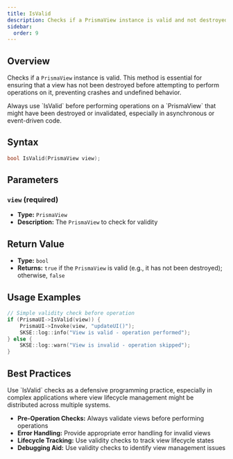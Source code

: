 ```yaml
---
title: IsValid
description: Checks if a PrismaView instance is valid and not destroyed
sidebar:
  order: 9
---
```



## Overview

Checks if a `PrismaView` instance is valid. This method is essential for ensuring that a view has not been destroyed before attempting to perform operations on it, preventing crashes and undefined behavior.

<Aside type="caution" title="Safety Check">
Always use `IsValid` before performing operations on a `PrismaView` that might have been destroyed or invalidated, especially in asynchronous or event-driven code.
</Aside>

## Syntax

```cpp
bool IsValid(PrismaView view);
```

## Parameters

### `view` (required)
- **Type:** `PrismaView`
- **Description:** The `PrismaView` to check for validity

## Return Value

- **Type:** `bool`
- **Returns:** `true` if the `PrismaView` is valid (e.g., it has not been destroyed); otherwise, `false`

## Usage Examples

<Tabs>
<TabItem label="Basic Validity Check">

```cpp
// Simple validity check before operation
if (PrismaUI->IsValid(view)) {
    PrismaUI->Invoke(view, "updateUI()");
    SKSE::log::info("View is valid - operation performed");
} else {
    SKSE::log::warn("View is invalid - operation skipped");
}
```

</TabItem>
</Tabs>

## Best Practices

<Aside type="tip" title="Defensive Programming">
Use `IsValid` checks as a defensive programming practice, especially in complex applications where view lifecycle management might be distributed across multiple systems.
</Aside>

- **Pre-Operation Checks:** Always validate views before performing operations
- **Error Handling:** Provide appropriate error handling for invalid views
- **Lifecycle Tracking:** Use validity checks to track view lifecycle states
- **Debugging Aid:** Use validity checks to identify view management issues

